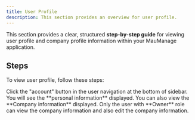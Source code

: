 ```yaml
---
title: User Profile
description: This section provides an overview for user profile.
---
```


This section provides a clear, structured **step-by-step guide** for viewing user profile and company profile information within your MauManage application.

## Steps

To view user profile, follow these steps:

<Step>
  <StepItem title="Navigate to Profile Menu">
    Click the "account" button in the user navigation at the bottom of sidebar.
  </StepItem>

  <StepItem title="View User Profile">
    You will see the **personal information** displayed.
  </StepItem>

  <StepItem title="View Company Profile">
    You can also view the **Company information** displayed.
    <Note title="Information" type="danger">
        Only the user with **Owner** role can view the company information and also edit the company information.
    </Note>
  </StepItem>
</Step>